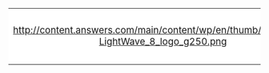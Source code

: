 {| cellspacing="0" align="right" style="width:238px;background:#c5fcdc;"
| style="width:45px;height:45px;background:#ffffff;text-align:center;font-size:14pt;" | http://content.answers.com/main/content/wp/en/thumb/c/ca/48px-LightWave_8_logo_g250.png
| style="font-size:8pt;padding:4pt;line-height:1.25em;" | This user is a New GFX artist.
|}